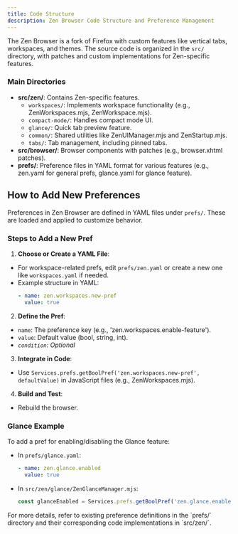 ```yaml
---
title: Code Structure
description: Zen Browser Code Structure and Preference Management
---
```


The Zen Browser is a fork of Firefox with custom features like vertical tabs, workspaces, and themes. The source code is organized in the `src/` directory, with patches and custom implementations for Zen-specific features.

### Main Directories
- **src/zen/**: Contains Zen-specific features.
  - `workspaces/`: Implements workspace functionality (e.g., ZenWorkspaces.mjs, ZenWorkspace.mjs).
  - `compact-mode/`: Handles compact mode UI.
  - `glance/`: Quick tab preview feature.
  - `common/`: Shared utilities like ZenUIManager.mjs and ZenStartup.mjs.
  - `tabs/`: Tab management, including pinned tabs.
- **src/browser/**: Browser components with patches (e.g., browser.xhtml patches).
- **prefs/**: Preference files in YAML format for various features (e.g., zen.yaml for general prefs, glance.yaml for glance feature).

## How to Add New Preferences
Preferences in Zen Browser are defined in YAML files under `prefs/`. These are loaded and applied to customize behavior.

### Steps to Add a New Pref
1. **Choose or Create a YAML File**: 
  - For workspace-related prefs, edit `prefs/zen.yaml` or create a new one like `workspaces.yaml` if needed.
  - Example structure in YAML:
    ```yaml
    - name: zen.workspaces.new-pref
      value: true
    ```

2. **Define the Pref**:
  - `name`: The preference key (e.g., 'zen.workspaces.enable-feature').
  - `value`: Default value (bool, string, int).
  - *`condition`: Optional*

3. **Integrate in Code**:
  - Use `Services.prefs.getBoolPref('zen.workspaces.new-pref', defaultValue)` in JavaScript files (e.g., ZenWorkspaces.mjs).

4. **Build and Test**:
  - Rebuild the browser.


### Glance Example
To add a pref for enabling/disabling the Glance feature:
- In `prefs/glance.yaml`:
  ```yaml
  - name: zen.glance.enabled
    value: true
  ```
- In `src/zen/glance/ZenGlanceManager.mjs`:
  ```javascript
  const glanceEnabled = Services.prefs.getBoolPref('zen.glance.enabled', true);
  ```

<Callout type="info" title="Tip">
  For more details, refer to existing preference definitions in the `prefs/` directory and their corresponding code implementations in `src/zen/`.
</Callout>